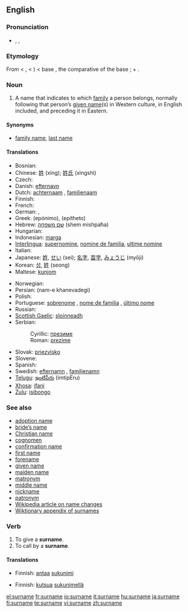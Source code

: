 {{wikipedia|Surname}}
==English==

===Pronunciation===
* {{enPR|sûr'nām}}, {{IPA|/ˈsɜː(r)neɪm/}}, {{SAMPA|/"s3:(r)neIm/}}

===Etymology===
From {{ME.}} < {{OF.}} {{term|sour-|lang=fro}}, {{term|sur-|lang=fro}} < {{L.}} {{term|super||over, above, beyond|lang=la}}) < base {{proto|Indo-European|uper|over}}, the comparative of the base {{proto|Indo-European|upo|under}}; + {{term|name}}.

===Noun===
{{en-noun}}

# A name that indicates to which [[family]] a person belongs, normally following that person’s [[given name]](s) in Western culture, in English included, and preceding it in Eastern.

====Synonyms====
* [[family name]], [[last name]]

====Translations====
{{trans-top|name that indicates family}}
* Bosnian: {{t-|bs|prezime|n}}
* Chinese: [[姓]] (xìng); [[姓氏]] (xìngshì)
* Czech: {{t-|cs|příjmení|n}}
* Danish: [[efternavn]]
* Dutch: [[achternaam]] {{m}}, [[familienaam]] {{m}}
* Finnish: {{t+|fi|sukunimi}}
* French: {{t+|fr|nom de famille|m}}
* German: {{t+|de|Nachname|m}}, {{t+|de|Familienname|m}}
* Greek: {{t+|el|επώνυμο|n|sc=Grek}} (epónimo), {{t|el|επίθετο|n|sc=Grek}} (epítheto)
* Hebrew: [[שם משפחה]] (shem mishpaħa)
* Hungarian: {{t+|hu|vezetéknév}}
* Indonesian: [[marga]]
* [[Interlingua]]: [[supernomine]], [[nomine de familia]], [[ultime nomine]]
* Italian: {{t+|it|cognome|m}}
* Japanese: [[姓]], [[せい]] (sei); [[名字]], [[苗字]], [[みょうじ]] (myōji)
* Korean: [[성]], [[姓]] (seong)
* Maltese: [[kunjom]]
{{trans-mid}}
* Norwegian: {{t-|no|etternavn|n}}
* Persian: {{fa-Arab|[[نام خانوادگی]]}} (nam-e khanevadegi)
* Polish: {{t+|pl|nazwisko|n}}
* Portuguese: [[sobrenome]] {{m}}, [[nome de família]] {{m}}, [[último nome]] {{m}} {{italbrac|when appearing last}}
* Russian: {{t+|ru|фамилия|f|tr=famílija|sc=Cyrl}}
* [[Scottish Gaelic]]: [[sloinneadh]] {{m}}
* Serbian:
*: Cyrillic: [[презиме]] {{n}}
*: Roman: [[prezime]] {{n}}
* Slovak: [[priezvisko]] {{n}}
* Slovene: {{t+|sl|priimek|m}}
* Spanish: {{t-|es|apellido|m}}
* Swedish: [[efternamn]] {{n}}, [[familjenamn]] {{n}}
* [[Telugu]]: [[ఇంటిపేరు]] (imtipEru)
* [[Xhosa]]: [[ifani]]
* [[Zulu]]: [[isibongo]]
{{trans-bottom}}

===See also===
* [[adoption name]]
* [[bride's name|bride’s name]]
* [[Christian name]]
* [[cognomen]]
* [[confirmation name]]
* [[first name]]
* [[forename]]
* [[given name]]
* [[maiden name]]
* [[matronym]]
* [[middle name]]
* [[nickname]]
* [[patronym]]
* [[w:Name change|Wikipedia article on name changes]]
* [[Appendix:Surnames|Wiktionary appendix of surnames]]

===Verb===
{{en-verb|surnam|ing}}

# To give a '''surname'''.
# To call by a '''surname'''.

====Translations====
{{trans-top|to give a surname}}
* Finnish: [[antaa]] [[sukunimi]]
{{trans-mid}}
{{trans-bottom}}

{{trans-top|to call by a surname}}
* Finnish: [[kutsua]] [[sukunimi|sukunimellä]]
{{trans-mid}}
{{trans-bottom}}

[[el:surname]]
[[fr:surname]]
[[io:surname]]
[[it:surname]]
[[hu:surname]]
[[ja:surname]]
[[fi:surname]]
[[te:surname]]
[[vi:surname]]
[[zh:surname]]